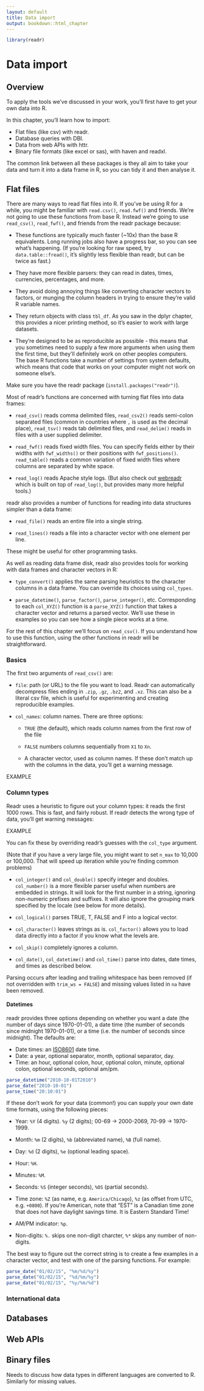```yaml
---
layout: default
title: Data import
output: bookdown::html_chapter
---
```


```r
library(readr)
```

# Data import

## Overview

To apply the tools we've discussed in your work, you'll first have to get your own data into R.

In this chapter, you'll learn how to import:

* Flat files (like csv) with readr.
* Database queries with DBI.
* Data from web APIs with httr.
* Binary file formats (like excel or sas), with haven and readxl.

The common link between all these packages is they all aim to take your data and turn it into a data frame in R, so you can tidy it and then analyse it.

## Flat files

There are many ways to read flat files into R. If you've be using R for a while, you might be familiar with `read.csv()`, `read.fwf()` and friends. We're not going to use these functions from base R. Instead we're going to use `read_csv()`, `read_fwf()`, and friends from the readr package because:

* These functions are typically much faster (~10x) than the base R equivalents.
  Long running jobs also have a progress bar, so you can see what's
  happening. (If you're looking for raw speed, try `data.table::fread()`, 
  it's slightly less flexible than readr, but can be twice as fast.)
  
* They have more flexible parsers: they can read in dates, times, currencies,
  percentages, and more. 
  
* They avoid doing annoying things like converting character vectors to 
  factors, or munging the column headers in trying to ensure they're valid R 
  variable names.

* They return objects with class `tbl_df`. As you saw in the dplyr chapter,
  this provides a nicer printing method, so it's easier to work with large
  datasets.

* They're designed to be as reproducible as possible - this means that you
  sometimes need to supply a few more arguments when using them the first
  time, but they'll definitely work on other peoples computers. The base R
  functions take a number of settings from system defaults, which means that
  code that works on your computer might not work on someone else's.

Make sure you have the readr package (`install.packages("readr")`).

Most of readr's functions are concerned with turning flat files into data frames:

* `read_csv()` reads comma delimited files, `read_csv2()` reads semi-colon
  separated files (common in countries where `,` is used as the decimal place),
  `read_tsv()` reads tab delimited files, and `read_delim()` reads in files
  with a user supplied delimiter.

* `read_fwf()` reads fixed width files. You can specify fields either by their
  widths with `fwf_widths()` or their positions with `fwf_positions()`. 
  `read_table()` reads a common variation of fixed width files where columns
  are separated by white space.

* `read_log()` reads Apache style logs. (But also check out
  [webreadr](https://github.com/Ironholds/webreadr) which is built on top 
  of `read_log()`, but provides many more helpful tools.)

readr also provides a number of functions for reading into data structures simpler than a data frame:

* `read_file()` reads an entire file into a single string.

* `read_lines()` reads a file into a character vector with one element per line.

These might be useful for other programming tasks.

As well as reading data frame disk, readr also provides tools for working with data frames and character vectors in R:

* `type_convert()` applies the same parsing heuristics to the character columns
  in a data frame. You can override its choices using `col_types`.
  
* `parse_datetime()`, `parse_factor()`, `parse_integer()`, etc. Corresponding
  to each `col_XYZ()` function is a `parse_XYZ()` function that takes a 
  character vector and returns a parsed vector. We'll use these in examples
  so you can see how a single piece works at a time.

For the rest of this chapter we'll focus on `read_csv()`. If you understand how to use this function, using the other functions in readr will be straightforward.

### Basics

The first two arguments of `read_csv()` are:

* `file`: path (or URL) to the file you want to load. Readr can automatically 
  decompress files ending in `.zip`, `.gz`, `.bz2`, and `.xz`. This can also
  be a literal csv file, which is useful for experimenting and creating
  reproducible examples.
  
* `col_names`: column names. There are three options:
  
    * `TRUE` (the default), which reads column names from the first row 
      of the file
      
    * `FALSE` numbers columns sequentially from `X1` to `Xn`.
    
    * A character vector, used as column names. If these don't match up
      with the columns in the data, you'll get a warning message.

EXAMPLE

### Column types

Readr uses a heuristic to figure out your column types: it reads the first 1000 rows. This is fast, and fairly robust. If readr detects the wrong type of data, you'll get warning messages:

EXAMPLE

You can fix these by overriding readr's guesses with the `col_type` argument. 

(Note that if you have a very large file, you might want to set `n_max` to 10,000 or 100,000. That will speed up iteration while you're finding common problems)

* `col_integer()` and `col_double()` specify integer and doubles. `col_number()`
  is a more flexible parser useful when numbers are embedded in strings. It will 
  look for the first number in a string, ignoring non-numeric prefixes and
  suffixes. It will also ignore the grouping mark specified by the locale 
  (see below for more details).
  
* `col_logical()` parses TRUE, T, FALSE and F into a logical vector.
  
* `col_character()` leaves strings as is. `col_factor()` allows you to load
  data directly into a factor if you know what the levels are.
  
* `col_skip()` completely ignores a column.

* `col_date()`, `col_datetime()` and `col_time()` parse into dates, date times,
  and times as described below.

Parsing occurs after leading and trailing whitespace has been removed (if not overridden with `trim_ws = FALSE`) and missing values listed in `na` have been removed.

#### Datetimes

readr provides three options depending on whether you want a date (the number of days since 1970-01-01), a date time (the number of seconds since midnight 1970-01-01), or a time (i.e. the number of seconds since midnight). The defaults are:

* Date times: an [ISO8601](https://en.wikipedia.org/wiki/ISO_8601) date time.
* Date: a year, optional separator, month, optional separator, day.
* Time: an hour, optional colon, hour, optional colon, minute, optional colon,
  optional seconds, optional am/pm.

```r
parse_datetime("2010-10-01T2010")
parse_date("2010-10-01")
parse_time("20:10:01")
```

If these don't work for your data (common!) you can supply your own date time formats, using the following pieces:

* Year: `%Y` (4 digits). `%y` (2 digits); 00-69 -> 2000-2069, 70-99 -> 1970-1999.

* Month: `%m` (2 digits), `%b` (abbreviated name), `%B` (full name).

* Day: `%d` (2 digits), `%e` (optional leading space).

* Hour: `%H`.

* Minutes: `%M`.

* Seconds: `%S` (integer seconds), `%OS` (partial seconds).

* Time zone: `%Z` (as name, e.g. `America/Chicago`), `%z` (as offset from UTC, 
  e.g. `+0800`). If you're American, note that "EST" is a Canadian time zone 
  that does not have daylight savings time. It is \emph{not} Eastern Standard 
  Time!

* AM/PM indicator: `%p`.

* Non-digits: `%.` skips one non-digit charcter, `%*` skips any number of 
  non-digits.

The best way to figure out the correct string is to create a few examples in a character vector, and test with one of the parsing functions. For example:

```r
parse_date("01/02/15", "%m/%d/%y")
parse_date("01/02/15", "%d/%m/%y")
parse_date("01/02/15", "%y/%m/%d")
```

### International data

## Databases

## Web APIs

## Binary files

Needs to discuss how data types in different languages are converted to R. Similarly for missing values.
